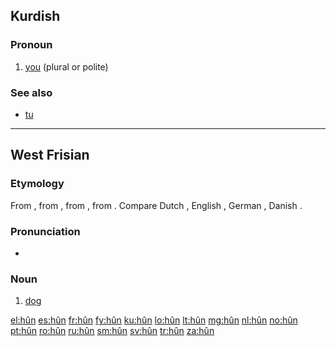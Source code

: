 {{also|Appendix:Variations of "hun"}}
==Kurdish==

===Pronoun===
{{head|ku|pronoun}}

# [[you]] (plural or polite)

===See also===
* [[tu#Kurdish|tu]]

----

==West Frisian==

===Etymology===
From {{etyl|ofs|fy}} {{term|hund|lang=ofs}}, from {{etyl|gem-pro|fy}} {{recons|hundaz|lang=gem-pro}}, from {{etyl|ine-pro|fy}} {{recons|ḱwn̥tós|lang=ine-pro}}, from {{recons|ḱwṓ|lang=ine-pro}}. Compare Dutch {{term|hond|lang=nl}}, English {{term|hound|lang=en}}, German {{term|Hund|lang=de}}, Danish {{term|hund|lang=da}}.

===Pronunciation===
* {{IPA|/hun/|lang=fy}}

===Noun===
{{fy-noun|g=c|dim=hûntsje}}

# [[dog]]

[[el:hûn]]
[[es:hûn]]
[[fr:hûn]]
[[fy:hûn]]
[[ku:hûn]]
[[lo:hûn]]
[[lt:hûn]]
[[mg:hûn]]
[[nl:hûn]]
[[no:hûn]]
[[pt:hûn]]
[[ro:hûn]]
[[ru:hûn]]
[[sm:hûn]]
[[sv:hûn]]
[[tr:hûn]]
[[za:hûn]]